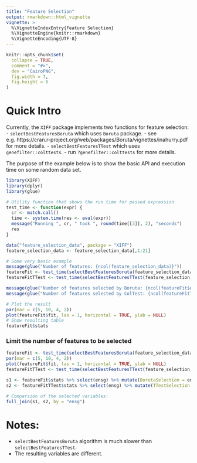 ```yaml
---
title: "Feature Selection"
output: rmarkdown::html_vignette
vignette: >
  %\VignetteIndexEntry{Feature Selection}
  %\VignetteEngine{knitr::rmarkdown}
  %\VignetteEncoding{UTF-8}
---
```


```r
knitr::opts_chunk$set(
  collapse = TRUE,
  comment = "#>",
  dev = "CairoPNG",
  fig.width = 7,
  fig.height = 6
)
```

# Quick Intro

Currently, the `XIFF` package implements two functions for feature selection:
- `selectBestFeaturesBoruta` which uses `Boruta` package.
  - see e.g. https://cran.r-project.org/web/packages/Boruta/vignettes/inahurry.pdf for more details.
- `selectBestFeaturesTTest` which uses `genefilter::colttests`.
  - run `?genefilter::colttests` for more details.

The purpose of the example below is to show the basic API and execution time on some random data set.

```r
library(XIFF)
library(dplyr)
library(glue)

# Utility function that shows the run time for passed expression
test_time <- function(expr) {
  cr <- match.call()
  time <- system.time(res <- eval(expr))
  message("Running ", cr, " took ", round(time[[3]], 2), "seconds")
  res
}

data("feature_selection_data", package = "XIFF")
feature_selection_data <- feature_selection_data[,1:21]

# Some very basic example
message(glue("Number of features: {ncol(feature_selection_data)}"))
featureFit <- test_time(selectBestFeaturesBoruta(feature_selection_data))
featureFitTTest <- test_time(selectBestFeaturesTTest(feature_selection_data))

message(glue("Number of features selected by Boruta: {ncol(featureFit$df)-1}"))
message(glue("Number of features selected by ColTest: {ncol(featureFitTTest$df)-1}"))
```

```r
# Plot the result
par(mar = c(5, 10, 4, 2))
plot(featureFit$fit, las = 1, horizontal = TRUE, ylab = NULL)
# Show resulting table
featureFit$stats
```
###  Limit the number of features to be selected

```r
featureFit <- test_time(selectBestFeaturesBoruta(feature_selection_data, maxFeatures = 5))
par(mar = c(5, 10, 4, 2))
plot(featureFit$fit, las = 1, horizontal = TRUE, ylab = NULL)
featureFitTTest <- test_time(selectBestFeaturesTTest(feature_selection_data, maxFeatures = 5))

s1 <- featureFit$stats %>% select(ensg) %>% mutate(BorutaSelection = ensg)
s2 <- featureFitTTest$stats %>% select(ensg) %>% mutate(TTestSelection = ensg)

# Comparsion of the selected variables:
full_join(s1, s2, by = "ensg")
```

# Notes:

- `selectBestFeaturesBoruta` algorithm is much slower than `selectBestFeaturesTTest`.
- The resulting variables are different.
